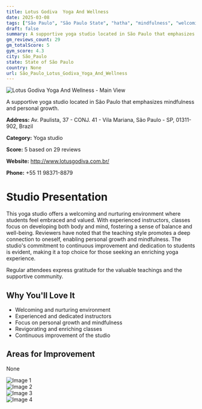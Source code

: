 ```yaml
---
title: Lotus Godiva  Yoga And Wellness
date: 2025-03-08
tags: ["São Paulo", "São Paulo State", "hatha", "mindfulness", "welcoming", "mindfulness", "São Paulo"]  
draft: false
summary: A supportive yoga studio located in São Paulo that emphasizes mindfulness and personal growth.
gm_reviews_count: 29
gm_totalScore: 5
gym_score: 4.3
city: São_Paulo
state: State of São Paulo
country: None
url: São_Paulo_Lotus_Godiva_Yoga_And_Wellness
---
```


<div className="aspect-[16/9] relative my-8">
  <img 
    src="https://lh5.googleusercontent.com/p/AF1QipPwg-90vLhKsIto9W7dAmDDOSKpveUjTBf13Sg=w1920-h1080-k-no"
    alt="Lotus Godiva  Yoga And Wellness - Main View"
    className="object-cover absolute inset-0 w-full h-full rounded-lg"
  />
</div>

A supportive yoga studio located in São Paulo that emphasizes mindfulness and personal growth.

**Address:** Av. Paulista, 37 - CONJ. 41 - Vila Mariana, São Paulo - SP, 01311-902, Brazil

**Category:** Yoga studio

**Score:** 5 based on 29 reviews

**Website:** http://www.lotusgodiva.com.br/

**Phone:** +55 11 98371-8879

# Studio Presentation

This yoga studio offers a welcoming and nurturing environment where students feel embraced and valued. With experienced instructors, classes focus on developing both body and mind, fostering a sense of balance and well-being. Reviewers have noted that the teaching style promotes a deep connection to oneself, enabling personal growth and mindfulness. The studio's commitment to continuous improvement and dedication to students is evident, making it a top choice for those seeking an enriching yoga experience.

Regular attendees express gratitude for the valuable teachings and the supportive community.

## Why You'll Love It

- Welcoming and nurturing environment
- Experienced and dedicated instructors
- Focus on personal growth and mindfulness
- Revigorating and enriching classes
- Continuous improvement of the studio

## Areas for Improvement

None

<div className="grid grid-cols-1 xl:grid-cols-2 gap-4 my-8">
<div className="aspect-[4/3] relative"><img src="https://lh5.googleusercontent.com/p/AF1QipO7OviG8KW0aCAZta2XV9PFDhTa459YDbp8BMY=w1920-h1080-k-no" alt="Image 1" className="object-cover absolute inset-0 w-full h-full rounded-lg" /></div>
<div className="aspect-[4/3] relative"><img src="https://lh5.googleusercontent.com/p/AF1QipMLv1SB-UOqfzN86M_SHO1NR7CQb3JzOO_EW-A=w1920-h1080-k-no" alt="Image 2" className="object-cover absolute inset-0 w-full h-full rounded-lg" /></div>
<div className="aspect-[4/3] relative"><img src="https://lh5.googleusercontent.com/p/AF1QipNdO_DQApfo9ju7XvIp6u35KOqcSeTA98wjIng=w1920-h1080-k-no" alt="Image 3" className="object-cover absolute inset-0 w-full h-full rounded-lg" /></div>
<div className="aspect-[4/3] relative"><img src="https://lh5.googleusercontent.com/p/AF1QipOwmBIoJey6Km8Vp4zL3C32s7BOEgbYSgdW-7Y=w1920-h1080-k-no" alt="Image 4" className="object-cover absolute inset-0 w-full h-full rounded-lg" /></div>
</div>
